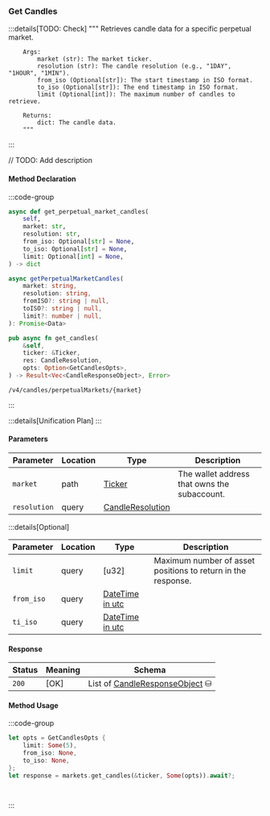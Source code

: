 ### Get Candles

:::details[TODO: Check]
        """
        Retrieves candle data for a specific perpetual market.

        Args:
            market (str): The market ticker.
            resolution (str): The candle resolution (e.g., "1DAY", "1HOUR", "1MIN").
            from_iso (Optional[str]): The start timestamp in ISO format.
            to_iso (Optional[str]): The end timestamp in ISO format.
            limit (Optional[int]): The maximum number of candles to retrieve.

        Returns:
            dict: The candle data.
        """
:::

// TODO: Add description

#### Method Declaration

:::code-group

```python [Python]
async def get_perpetual_market_candles(
    self,
    market: str,
    resolution: str,
    from_iso: Optional[str] = None,
    to_iso: Optional[str] = None,
    limit: Optional[int] = None,
) -> dict
```

```typescript [TypeScript]
async getPerpetualMarketCandles(
    market: string,
    resolution: string,
    fromISO?: string | null,
    toISO?: string | null,
    limit?: number | null,
): Promise<Data>
```

```rust [Rust]
pub async fn get_candles(
    &self,
    ticker: &Ticker,
    res: CandleResolution,
    opts: Option<GetCandlesOpts>,
) -> Result<Vec<CandleResponseObject>, Error>
```

```url [API]
/v4/candles/perpetualMarkets/{market}
```

:::

:::details[Unification Plan]
:::

#### Parameters

| Parameter           | Location | Type               | Description                                                           |
| ------------------- | -------- | ------------------ | --------------------------------------------------------------------- |
| `market`           | path    | [Ticker]          | The wallet address that owns the subaccount.                          |
| `resolution` | query | [CandleResolution] | |

:::details[Optional]

| Parameter                     | Location | Type                      | Description                                                  |
| ----------------------------- | -------- | ------------------------- | ------------------------------------------------------------ |
| `limit`                       | query    | [u32]                     | Maximum number of asset positions to return in the response. |
| `from_iso` | query | [DateTime in utc] | |
| `ti_iso` | query | [DateTime in utc] | |

#### Response

| Status | Meaning     | Schema                          |
| ------ | ----------- | ------------------------------- |
| `200`  | [OK]        | List of [CandleResponseObject] ⛁ |

#### Method Usage

:::code-group

```rust [Rust]
let opts = GetCandlesOpts {
    limit: Some(5),
    from_iso: None,
    to_iso: None,
};
let response = markets.get_candles(&ticker, Some(opts)).await?;
```

```python [Python]

```

```typescript [TypeScript]

```

:::

[Ticker]: /types/ticker
[DateTime in utc]: /types/date_time
[CandleResolution]: /types/candle_resolution
[CandleResponseObject]: /types/candle_response_object
